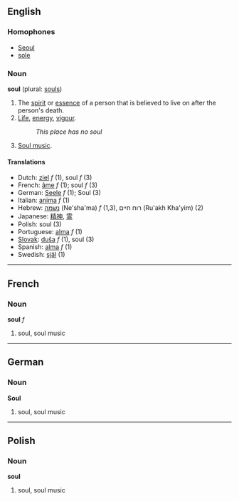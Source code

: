 ==English==

===Homophones===
*[[Seoul]]
*[[sole]]

===Noun===
'''soul''' (plural: [[souls]])

# The [[spirit]] or [[essence]] of a person that is believed to live on after the person's death.
# [[Life]], [[energy]], [[vigour]].
#:''This place has no soul''
# [[Soul music]].

====Translations====
*Dutch: [[ziel]] ''f'' (1), soul ''f'' (3)
*French: [[âme]] ''f'' (1); soul ''f'' (3)
*German: [[Seele]] ''f'' (1); Soul (3)
*Italian: [[anima]] ''f'' (1)
*Hebrew: [[נשמה]] (Ne'sha'ma) ''f'' (1,3), רוח חיים (Ru'akh Kha'yim) (2)
*Japanese: [[精神]], [[霊]]
*Polish: soul (3)
*Portuguese: [[alma]] ''f'' (1)
*[[Slovak]]: [[duša]] ''f'' (1), soul (3)
*Spanish: [[alma]] ''f'' (1)
*Swedish: [[själ]] (1)

----

==French==
===Noun===
'''soul''' ''f''

#soul, soul music

----

==German==
===Noun===
'''Soul'''

#soul, soul music

----

==Polish==
===Noun===
'''soul'''

#soul, soul music